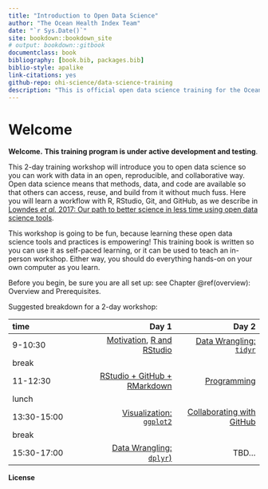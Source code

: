 ```yaml
--- 
title: "Introduction to Open Data Science"
author: "The Ocean Health Index Team"
date: "`r Sys.Date()`"
site: bookdown::bookdown_site
# output: bookdown::gitbook
documentclass: book
bibliography: [book.bib, packages.bib]
biblio-style: apalike
link-citations: yes
github-repo: ohi-science/data-science-training
description: "This is official open data science training for the Ocean Health Index."
---
```


# Welcome {#welcome}

**Welcome.**   **This training program is under active development and testing**.

This 2-day training workshop will introduce you to open data science so you can work with data in an open, reproducible, and collaborative way. Open data science means that methods, data, and code are available so that others can access, reuse, and build from it without much fuss. Here you will learn a workflow with R, RStudio, Git, and GitHub, as we describe in [Lowndes *et al.* 2017: Our path to better science in less time using open data science tools](https://www.nature.com/articles/s41559-017-0160).

This workshop is going to be fun, because learning these open data science tools and practices is empowering! This training book is written so you can use it as self-paced learning, or it can be used to teach an in-person workshop. Either way, you should do everything hands-on on your own computer as you learn. 

Before you begin, be sure you are all set up: see  Chapter \@ref(overview): Overview and Prerequisites. 

Suggested breakdown for a 2-day workshop: 

|time       |      Day 1|      Day 2|
|:----------|----------:|----------:|
|9-10:30    |  [Motivation](#overview), [R and RStudio](#rstudio) |  [Data Wrangling: `tidyr`](#tidyr) |
|break      |  | |
|11-12:30   | [RStudio + GitHub + RMarkdown](#github) | [Programming](#programming) |
|lunch      |  ||
|13:30-15:00 |  [Visualization: `ggplot2`](#viz) | [Collaborating with GitHub](#collaborating) |
|break      |  |  |
|15:30-17:00 |  [Data Wrangling: `dplyr`)](#dplyr) | TBD... |


**License** 
<!---TODO--->
